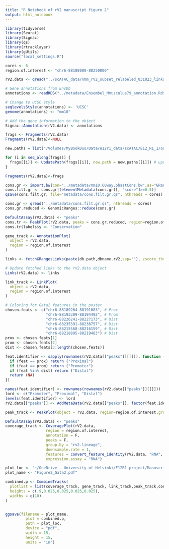 ```yaml
---
title: "R Notebook of rV2 manuscript figure 2"
output: html_notebook
---
```


```r
library(tidyverse)
library(Seurat)
library(Signac)
library(qs)
library(rtracklayer)
library(gUtils)
source("local_settings.R")
```

```r
cores <- 6
region.of.interest <- "chr6-88188000-88250000"
```

```r
rV2.data <- qread("../scATAC_data/nmm_rV2_subset_relabeled_031023_links.qs", nthreads = cores)
```

```r
# Gene annotations from EnsDb
annotations <- readRDS("../metadata/Ensembel_Mmusculus79_annotation.Rds")

# Change to UCSC style
seqlevelsStyle(annotations) <- 'UCSC'
genome(annotations) <- "mm10"

# Add the gene information to the object
Signac::Annotation(rV2.data) <- annotations
```

```r
frags <- Fragments(rV2.data)
Fragments(rV2.data)<-NULL

new.paths = list("/Volumes/MyBookDuo/Data/e12r1_data/scATAC/E12_R1_1/outs/fragments.filtered.tsv.gz","/Volumes/MyBookDuo/Data/e12r1_data/scATAC/E12_R1_2/outs/fragments.filtered.tsv.gz")

for (i in seq_along(frags)) {
  frags[[i]] <- UpdatePath(frags[[i]], new.path = new.paths[[i]]) # update path
}

Fragments(rV2.data)<-frags
```

```r
cons.gr <- import.bw(con="../metadata/mm10.60way.phastCons.bw",as="GRanges")
cons.filt.gr <- cons.gr[(elementMetadata(cons.gr)[, "score"]>=0.5)]
qsave(cons.filt.gr, file="metadata/cons.filt.gr.qs", nthreads = cores)
```

```r
cons.gr <- qread("../metadata/cons.filt.gr.qs", nthreads = cores)
cons.gr.reduced <- GenomicRanges::reduce(cons.gr)
```

```r
DefaultAssay(rV2.data) <- "peaks"
cons.tr <- PeakPlot(rV2.data, peaks = cons.gr.reduced, region=region.of.interest, color="darkgreen")
cons.tr$labels$y <- "Conservation"
```

```r
gene_track <- AnnotationPlot(
  object = rV2.data,
  region = region.of.interest
)
```

```r
links <- fetchGRangesLinks(paste(db.path,dbname.rV2,sep=""), zscore_threshold = 2, pvalue_threshold = 0.05, coordinate_filter=region.of.interest)

# Update fetched links to the rV2.data object
Links(rV2.data) <- links

link_track <- LinkPlot(
  object = rV2.data,
  region = region.of.interest
)
```

```r
# Coloring for Gata2 features in the poster
chosen.feats <- c("chr6-88189264-88191083", # Prox
                  "chr6-88193309-88194492", # Prom
                  "chr6-88226241-88227173", # Dist
                  "chr6-88235391-88236757", # Dist
                  "chr6-88215568-88216159", # Dist
                  "chr6-88218895-88219483") # Dist
prox <- chosen.feats[1]
prom <- chosen.feats[2]
dist <- chosen.feats[3:length(chosen.feats)]

feat.identifier <- sapply(rownames(rV2.data[["peaks"]][[]]), function (feat) {
  if (feat == prox) return ("Proximal")
  if (feat == prom) return ("Promoter")
  if (feat %in% dist) return ("Distal")
  return (NA)
})

names(feat.identifier) <- rownames(rownames(rV2.data[["peaks"]][[]]))
lord <- c("Promoter", "Proximal", "Distal")
levels(feat.identifier) <- lord
rV2.data[["peaks"]] <- AddMetaData(rV2.data[["peaks"]], factor(feat.identifier, levels = lord), "Regulatory_elements")
```


```r
peak_track <- PeakPlot(object = rV2.data, region=region.of.interest,group.by = "Regulatory_elements")
```

```r
DefaultAssay(rV2.data) <- "peaks"
coverage_track <- CoveragePlot(rV2.data, 
                  region = region.of.interest, 
                  annotation = F, 
                  peaks = F, 
                  group.by = "rv2.lineage", 
                  downsample.rate = 1, 
                  features = convert_feature_identity(rV2.data, "RNA", "Gata2"), 
                  expression.assay = "RNA")
```

```r
plot_loc <- "~/OneDrive - University of Helsinki/E12R1 project/Manuscript I - Regulation of Tal1 dependent rV2 lineage bifurcation/Figures/plots/Fig2/"
plot_name <- "Figure2_Gata2.pdf"

combined.p <- CombineTracks(
  plotlist = list(coverage_track, gene_track, link_track,peak_track,cons.tr),
  heights = c(.9,0.025,0.025,0.025,0.025),
  widths = c(10)
)


ggsave(filename = plot_name,
         plot = combined.p,
         path = plot_loc,
         device = "pdf",
         width = 15,
         height = 15,
         units = "in")

```

```r

```


